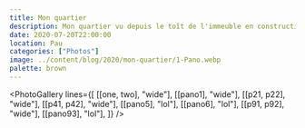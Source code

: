 ```yaml
---
title: Mon quartier
description: Mon quartier vu depuis le toît de l'immeuble en construction.
date: 2020-07-20T22:00:00
location: Pau
categories: ["Photos"]
image: ../content/blog/2020/mon-quartier/1-Pano.webp
palette: brown
---
```



<PhotoGallery
	lines={[
		[[one, two], "wide"],
		[[pano1], "wide"],
		[[p21, p22], "wide"],
		[[p41, p42], "wide"],
		[[pano5], "lol"],
		[[pano6], "lol"],
		[[p91, p92], "wide"],
		[[pano93], "lol"],
	]}
/>
